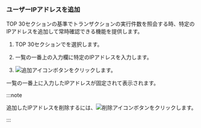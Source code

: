 ### ユーザーIPアドレスを追加

<UI>TOP 30</UI>セクションの<Cmdname sid="ip" className="uitext" />基準でトランザクションの実行件数を照会する時、特定のIPアドレスを追加して常時確認できる機能を提供します。

1. <UI>TOP 30</UI>セクションで<Cmdname sid="ip" className="uitext" />を選択します。

2. 一覧の一番上の入力欄に特定のIPアドレスを入力します。

3. ![追加アイコン](/img/ico-add.svg)ボタンをクリックします。

   <ImgLang img='txmap-filter-ip-added.png' desc='IP' />

一覧の一番上に入力したIPアドレスが固定されて表示されます。

:::note

追加したIPアドレスを削除するには、![削除アイコン](/img/ico-trash.svg)ボタンをクリックします。

:::
